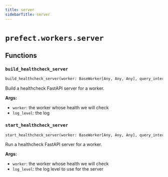 ```yaml
---
title: server
sidebarTitle: server
---
```


# `prefect.workers.server`

## Functions

### `build_healthcheck_server` <sup><a href="https://github.com/prefecthq/prefect/blob/main/src/prefect/workers/server.py#L14" target="_blank"><Icon icon="github" style="width: 14px; height: 14px;" /></a></sup>

```python
build_healthcheck_server(worker: BaseWorker[Any, Any, Any], query_interval_seconds: float, log_level: str = 'error') -> uvicorn.Server
```


Build a healthcheck FastAPI server for a worker.

**Args:**
- `worker`: the worker whose health we will check
- `log_level`: the log


### `start_healthcheck_server` <sup><a href="https://github.com/prefecthq/prefect/blob/main/src/prefect/workers/server.py#L54" target="_blank"><Icon icon="github" style="width: 14px; height: 14px;" /></a></sup>

```python
start_healthcheck_server(worker: BaseWorker[Any, Any, Any], query_interval_seconds: float, log_level: str = 'error') -> None
```


Run a healthcheck FastAPI server for a worker.

**Args:**
- `worker`: the worker whose health we will check
- `log_level`: the log level to use for the server


